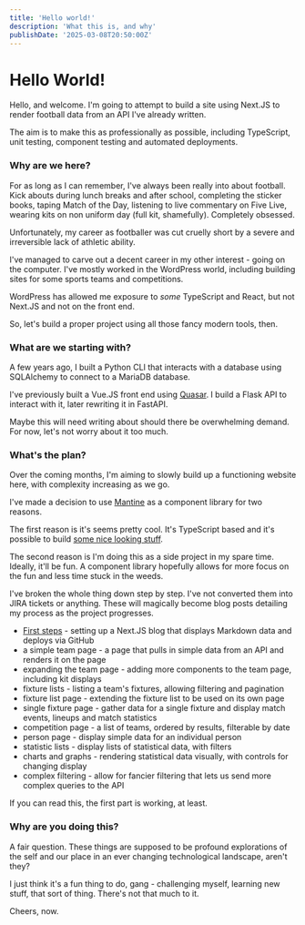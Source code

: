 ```yaml
---
title: 'Hello world!'
description: 'What this is, and why'
publishDate: '2025-03-08T20:50:00Z'
---
```


# Hello World!

Hello, and welcome. I'm going to attempt to build a site using Next.JS to render football data from an API I've already written.

The aim is to make this as professionally as possible, including TypeScript, unit testing, component testing and automated deployments.

### Why are we here?

For as long as I can remember, I've always been really into about football. Kick abouts during lunch breaks and after school, completing the sticker books, taping Match of the Day, listening to live commentary on Five Live, wearing kits on non uniform day (full kit, shamefully). Completely obsessed.

Unfortunately, my career as footballer was cut cruelly short by a severe and irreversible lack of athletic ability.

I've managed to carve out a decent career in my other interest - going on the computer. I've mostly worked in the WordPress world, including building sites for some sports teams and competitions.

WordPress has allowed me exposure to _some_ TypeScript and React, but not Next.JS and not on the front end.

So, let's build a proper project using all those fancy modern tools, then.

### What are we starting with?

A few years ago, I built a Python CLI that interacts with a database using SQLAlchemy to connect to a MariaDB database.

I've previously built a Vue.JS front end using [Quasar](quasar.dev). I build a Flask API to interact with it, later rewriting it in FastAPI.

Maybe this will need writing about should there be overwhelming demand. For now, let's not worry about it too much.

### What's the plan?

Over the coming months, I'm aiming to slowly build up a functioning website here, with complexity increasing as we go.

I've made a decision to use [Mantine](https://mantine.dev/) as a component library for two reasons. 

The first reason is it's seems pretty cool. It's TypeScript based and it's possible to build [some nice looking stuff](https://ui.mantine.dev/).

The second reason is I'm doing this as a side project in my spare time. Ideally, it'll be fun. A component library hopefully allows for more focus on the fun and less time stuck in the weeds.

I've broken the whole thing down step by step. I've not converted them into JIRA tickets or anything. These will magically become blog posts detailing my process as the project progresses.

* [First steps](/posts/first-steps) - setting up a Next.JS blog that displays Markdown data and deploys via GitHub
* a simple team page - a page that pulls in simple data from an API and renders it on the page
* expanding the team page - adding more components to the team page, including kit displays
* fixture lists - listing a team's fixtures, allowing filtering and pagination
* fixture list page - extending the fixture list to be used on its own page
* single fixture page - gather data for a single fixture and display match events, lineups and match statistics
* competition page - a list of teams, ordered by results, filterable by date
* person page - display simple data for an individual person
* statistic lists - display lists of statistical data, with filters
* charts and graphs - rendering statistical data visually, with controls for changing display
* complex filtering - allow for fancier filtering that lets us send more complex queries to the API

If you can read this, the first part is working, at least.

### Why are you doing this?

A fair question. These things are supposed to be profound explorations of the self and our place in an ever changing technological landscape, aren't they?

I just think it's a fun thing to do, gang - challenging myself, learning new stuff, that sort of thing. There's not that much to it.

Cheers, now.
